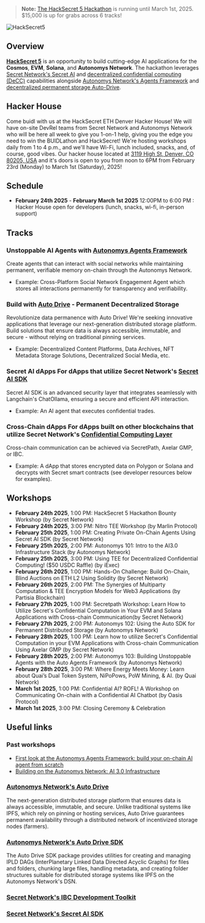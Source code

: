 > **Note:** [The HackSecret 5 Hackathon](https://dorahacks.io/hackathon/hacksecret5/detail) is running until March 1st, 2025. $15,000 is up for grabs across 6 tracks!

![HackSecret5](/HackSecret5.png)

## Overview

[**HackSecret 5**](https://dorahacks.io/hackathon/hacksecret5/detail) is an opportunity to build cutting-edge AI applications for the **Cosmos**, **EVM**, **Solana**, and **Autonomys Network**. The hackathon leverages [Secret Network's Secret AI](https://docs.scrt.network/secret-network-documentation/secret-ai/introduction) and [decentralized confidential computing (DeCC)](https://docs.scrt.network/secret-network-documentation/confidential-computing-layer/ibc) capabilities alongside [Autonomys Network's Agents Framework](/auto_agents_framework/introduction) and [decentralized permanent storage Auto-Drive](/sdk/auto-drive).

## Hacker House 

​Come buidl with us at the HackSecret ETH Denver Hacker House! We will have on-site DevRel teams from Secret Network and Autonomys Network who will be here all week to give you 1-on-1 help, giving you the edge you need to win the BUIDLathon and HackSecret!
We're hosting workshops daily from 1 to 4 p.m., and we'll have Wi-Fi, lunch included, snacks, and, of course, good vibes.
Our hacker house located at [3119 High St, Denver, CO 80205, USA](https://www.google.com/maps/place/3119+High+St,+Denver,+CO+80205,+USA/@39.7543377,-104.9744096,15.41z/data=!4m6!3m5!1s0x876c793fd58249b1:0x4a7fb052ca2124b9!8m2!3d39.7612263!4d-104.964988!16s%2Fg%2F11c5lyq8t6?entry=ttu&g_ep=EgoyMDI1MDIxOC4wIKXMDSoASAFQAw%3D%3D) and it's doors is open to you from noon to 6PM from February 23rd (Monday) to March 1st (Saturday), 2025! 

## Schedule

- **February 24th 2025** - **February March 1st 2025** 12:00PM to 6:00 PM : Hacker House open for developers (lunch, snacks, wi-fi, in-person support)

## Tracks

### Unstoppable AI Agents with [Autonomys Agents Framework](https://develop.autonomys.xyz/auto_agents_framework/introduction)
Create agents that can interact with social networks while maintaining permanent, verifiable memory on-chain through the Autonomys Network.

- Example: Cross-Platform Social Network Engagement Agent which stores all interactions permanently for transparency and verifiability.

### Build with [Auto Drive](https://develop.autonomys.xyz/application_examples/auto-drive) - Permanent Decentralized Storage
Revolutionize data permanence with Auto Drive! We're seeking innovative applications that leverage our next-generation distributed storage platform. Build solutions that ensure data is always accessible, immutable, and secure - without relying on traditional pinning services.

- Example: Decentralized Content Platforms, Data Archives, NFT Metadata Storage Solutions, Decentralized Social Media, etc.

### Secret AI dApps For dApps that utilize Secret Network's [Secret AI SDK](https://docs.scrt.network/secret-network-documentation/claive-ai/introduction)
Secret AI SDK is an advanced security layer that integrates seamlessly with Langchain's ChatOllama, ensuring a secure and efficient API interaction.

- Example: An AI agent that executes confidential trades.

### Cross-Chain dApps For dApps built on other blockchains that utilize Secret Network's [Confidential Computing Layer](https://scrt.network/confidential-computing-layer)
Cross-chain communication can be achieved via SecretPath, Axelar GMP, or IBC.

- Example: A dApp that stores encrypted data on Polygon or Solana and decrypts with Secret smart contracts (see developer resources below for examples).

## Workshops 
- **February 24th 2025**, 1:00 PM: HackSecret 5 Hackathon Bounty Workshop (by Secret Network)
- **February 24th 2025**, 3:00 PM: Nitro TEE Workshop (by Marlin Protocol)
- **February 25th 2025**, 1:00 PM: Creating Private On-Chain Agents Using Secret AI SDK (by Secret Network)
- **February 25th 2025**, 2:00 PM: Autonomys 101: Intro to the AI3.0 Infrastructure Stack (by Autonomys Network)
- **February 25th 2025**, 3:00 PM: Using TEE for Decentralized Confidential Computing! ($50 USDC Raffle) (by iExec)
- **February 26th 2025**, 1:00 PM: Hands-On Challenge: Build On-Chain, Blind Auctions on ETH L2 Using Solidity (by  Secret Network)
- **February 26th 2025**, 2:00 PM: The Synergies of Multiparty Computation & TEE Encryption Models for Web3 Applications (by Partisia Blockchain)
- **February 27th 2025**, 1:00 PM: Secretpath Workshop: Learn How to Utilize Secret's Confidential Computation in Your EVM and Solana Applications with Cross-chain Communication(by Secret Network)
- **February 27th 2025**, 2:00 PM: Autonomys 102: Using the Auto SDK for Permanent Distributed Storage (by Autonomys Network)
- **February 28th 2025**, 1:00 PM: Learn how to utilize Secret's Confidential Computation in your EVM Applications with Cross-chain Communication Using Axelar GMP (by Secret Network)
- **February 28th 2025**, 2:00 PM: Autonomys 103: Building Unstoppable Agents with the Auto Agents Framework (by Autonomys Network)
- **February 28th 2025**, 3:00 PM: Where Energy Meets Money: Learn about Quai’s Dual Token System, NiPoPows, PoW Mining, & AI. (by Quai Network)
- **March 1st 2025**, 1:00 PM: Confidential AI? ROFL! A Workshop on Communicating On-chain with a Confidential AI Chatbot (by Oasis Protocol)
- **March 1st 2025**, 3:00 PM: Closing Ceremony & Celebration


## Useful links

### Past workshops
- [First look at the Autonomys Agents Framework: build your on-chain AI agent from scratch](https://www.youtube.com/watch?v=bcfXX9P5LP8)
- [Building on the Autonomys Network: AI 3.0 Infrastructure](https://www.youtube.com/live/Tm3mkYF2xFA?si=BfWCmoHQC2WOhwHo)

### [Autonomys Network's Auto Drive](/application_examples/auto-drive) 
The next-generation distributed storage platform that ensures data is always accessible, immutable, and secure. Unlike traditional systems like IPFS, which rely on pinning or hosting services, Auto Drive guarantees permanent availability through a distributed network of incentivized storage nodes (farmers).

### [Autonomys Network's Auto Drive SDK](/sdk/auto-drive)
The Auto Drive SDK package provides utilities for creating and managing IPLD DAGs (InterPlanetary Linked Data Directed Acyclic Graphs) for files and folders, chunking large files, handling metadata, and creating folder structures suitable for distributed storage systems like IPFS on the Autonomys Network's DSN.

### [Secret Network's IBC Development Toolkit](/https://docs.scrt.network/secret-network-documentation/confidential-computing-layer/ibc)

### [Secret Network's Secret AI SDK](https://docs.scrt.network/secret-network-documentation/secret-ai/sdk)




